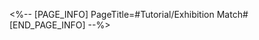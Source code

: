 <%-- [PAGE_INFO]
PageTitle=#Tutorial/Exhibition Match#
[END_PAGE_INFO] --%>
{{Tutorial
|sort      = 801121
|title     = Exhibition Match
|subtitle  = 
|type      = 
|about     = 
|image1    = Tutorial Exhibition Match 1.png{{subst:void|<!--$UPLOAD:<<SpriteOutput/TutorialPic/TutorialPage_801120.png>-<Tutorial Exhibition Match 1.png>>}}
|text1     = {{Color|h|nobold=1|Exhibition matches}} have been unlocked. The elite opponents you faced in previous battles will randomly appear in exhibition matches, and you can challenge them again.
}}
